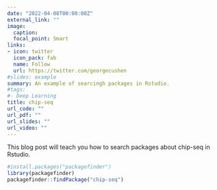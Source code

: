 ```yaml
---
date: "2022-04-08T00:00:00Z"
external_link: ""
image:
  caption: 
  focal_point: Smart
links:
- icon: twitter
  icon_pack: fab
  name: Follow
  url: https://twitter.com/georgecushen
#slides: example
summary: An example of searcingh packages in Rstudio.
#tags:
#- Deep Learning
title: chip-seq
url_code: ""
url_pdf: ""
url_slides: ""
url_video: ""
---
```


This blog post will teach you how to search packages about chip-seq in Rstudio.

```r
#install.packages("packagefinder")
library(packagefinder) 
packagefinder::findPackage("chip-seq")
```

